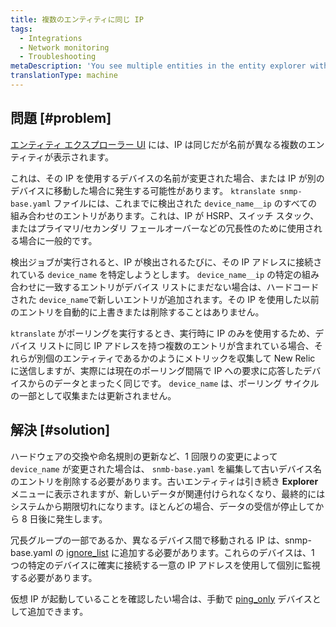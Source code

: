 ```yaml
---
title: 複数のエンティティに同じ IP
tags:
  - Integrations
  - Network monitoring
  - Troubleshooting
metaDescription: 'You see multiple entities in the entity explorer with the same IP, but different names.'
translationType: machine
---
```


## 問題 [#problem]

[エンティティ エクスプローラー UI](/docs/new-relic-solutions/new-relic-one/core-concepts/new-relic-explorer-view-performance-across-apps-services-hosts#find) には、IP は同じだが名前が異なる複数のエンティティが表示されます。

これは、その IP を使用するデバイスの名前が変更された場合、または IP が別のデバイスに移動した場合に発生する可能性があります。 `ktranslate snmp-base.yaml` ファイルには、これまでに検出された `device_name__ip` のすべての組み合わせのエントリがあります。これは、IP が HSRP、スイッチ スタック、またはプライマリ/セカンダリ フェールオーバーなどの冗長性のために使用される場合に一般的です。

検出ジョブが実行されると、IP が検出されるたびに、その IP アドレスに接続されている `device_name` を特定しようとします。 `device_name__ip` の特定の組み合わせに一致するエントリがデバイス リストにまだない場合は、ハードコードされた `device_name`で新しいエントリが追加されます。その IP を使用した以前のエントリを自動的に上書きまたは削除することはありません。

`ktranslate` がポーリングを実行するとき、実行時に IP のみを使用するため、デバイス リストに同じ IP アドレスを持つ複数のエントリが含まれている場合、それらが別個のエンティティであるかのようにメトリックを収集して New Relic に送信しますが、実際には現在のポーリング間隔で IP への要求に応答したデバイスからのデータとまったく同じです。 `device_name` は、ポーリング サイクルの一部として収集または更新されません。

## 解決 [#solution]

ハードウェアの交換や命名規則の更新など、1 回限りの変更によって `device_name` が変更された場合は、 `snmb-base.yaml` を編集して古いデバイス名のエントリを削除する必要があります。古いエンティティは引き続き **Explorer** メニューに表示されますが、新しいデータが関連付けられなくなり、最終的にはシステムから期限切れになります。ほとんどの場合、データの受信が停止してから 8 日後に発生します。

冗長グループの一部であるか、異なるデバイス間で移動される IP は、snmp-base.yaml の [ignore_list](https://docs.newrelic.com/docs/network-performance-monitoring/advanced/advanced-config/#discovery) に追加する必要があります。これらのデバイスは、1 つの特定のデバイスに確実に接続する一意の IP アドレスを使用して個別に監視する必要があります。

仮想 IP が起動していることを確認したい場合は、手動で [ping_only](https://docs.newrelic.com/docs/network-performance-monitoring/advanced/advanced-config/#response_time-attribute) デバイスとして追加できます。